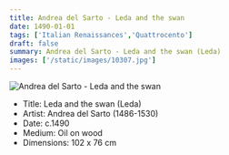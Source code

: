 ```yaml
---
title: Andrea del Sarto - Leda and the swan
date: 1490-01-01
tags: ['Italian Renaissances','Quattrocento']
draft: false
summary: Andrea del Sarto - Leda and the swan (Leda)
images: ['/static/images/10307.jpg']
---
```


![Andrea del Sarto - Leda and the swan](/static/images/10307.jpg)

* Title: Leda and the swan (Leda)
* Artist: Andrea del Sarto (1486-1530)
* Date: c.1490
* Medium: Oil on wood
* Dimensions: 102 x 76 cm


